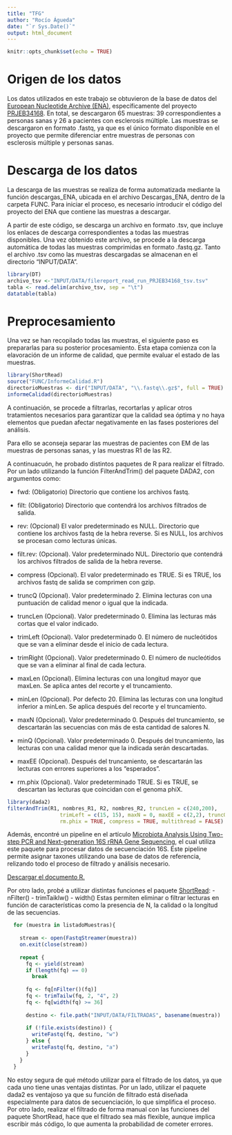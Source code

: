 ```yaml
---
title: "TFG"
author: "Rocío Águeda"
date: "`r Sys.Date()`"
output: html_document
---
```


```r
knitr::opts_chunk$set(echo = TRUE)
```

# Origen de los datos

Los datos utilizados en este trabajo se obtuvieron de la base de datos del [European Nucleotide Archive (ENA)](https://www.ebi.ac.uk/ena/browser/home), específicamente del proyecto [PRJEB34168](https://www.ebi.ac.uk/ena/browser/view/PRJEB34168). En total, se descargaron 65 muestras: 39 correspondientes a personas sanas y 26 a pacientes con esclerosis múltiple. Las muestras se descargaron en formato .fastq, ya que es el único formato disponible en el proyecto que permite diferenciar entre muestras de personas con esclerosis múltiple y personas sanas.

# Descarga de los datos

La descarga de las muestras se realiza de forma automatizada mediante la función descargas_ENA, ubicada en el archivo Descargas_ENA, dentro de la carpeta FUNC. Para iniciar el proceso, es necesario introducir el código del proyecto del ENA que contiene las muestras a descargar.

A partir de este código, se descarga un archivo en formato .tsv, que incluye los enlaces de descarga correspondientes a todas las muestras disponibles. Una vez obtenido este archivo, se procede a la descarga automática de todas las muestras comprimidas en formato .fastq.gz. Tanto el archivo .tsv como las muestras descargadas se almacenan en el directorio "INPUT/DATA".

```r
library(DT)
archivo_tsv <-"INPUT/DATA/filereport_read_run_PRJEB34168_tsv.tsv"
tabla <- read.delim(archivo_tsv, sep = "\t")
datatable(tabla)
```

# Preprocesamiento

Una vez se han recopilado todas las muestras, el siguiente paso es prepararlas para su posterior procesamiento. Esta etapa comienza con la elavoración de un informe de calidad, que permite evaluar el estado de las muestras.

```r
library(ShortRead)
source("FUNC/InformeCalidad.R")
directorioMuestras <- dir("INPUT/DATA", "\\.fastq\\.gz$", full = TRUE)
informeCalidad(directorioMuestras)
```

A continuación, se procede a filtrarlas, recortarlas y aplicar otros tratamientos necesarios para garantizar que la calidad sea óptima y no haya elementos que puedan afectar negativamente en las fases posteriores del análisis.

Para ello se aconseja separar las muestras de pacientes con EM de las muestras de personas sanas, y las muestras R1 de las R2.

A continuacuón, he probado distintos paquetes de R para realizar el filtrado. Por un lado utilizando la función FilterAndTrim() del paquete DADA2, con argumentos como:

-   fwd: (Obligatorio) Directorio que contiene los archivos fastq.

-   filt: (Obligatorio) Directorio que contendrá los archivos filtrados de salida.

-   rev: (Opcional) El valor predeterminado es NULL. Directorio que contiene los archivos fastq de la hebra reverse. Si es NULL, los archivos se procesan como lecturas únicas.

-   filt.rev: (Opcional). Valor predeterminado NUL. Directorio que contendrá los archivos filtrados de salida de la hebra reverse.

-   compress (Opcional). El valor predeterminado es TRUE. Si es TRUE, los archivos fastq de salida se comprimen con gzip.

-   truncQ (Opcional). Valor predeterminado 2. Elimina lecturas con una puntuación de calidad menor o igual que la indicada.

-   truncLen (Opcional). Valor predeterminado 0. Elimina las lecturas más cortas que el valor indicado.

-   trimLeft (Opcional). Valor predeterminado 0. El número de nucleótidos que se van a eliminar desde el inicio de cada lectura.

-   trimRight (Opcional). Valor predeterminado 0. El número de nucleótidos que se van a eliminar al final de cada lectura.

-   maxLen (Opcional). Elimina lecturas con una longitud mayor que maxLen. Se aplica antes del recorte y el truncamiento.

-   minLen (Opcional). Por defecto 20. Elimina las lecturas con una longitud inferior a minLen. Se aplica después del recorte y el truncamiento.

-   maxN (Opcional). Valor predeterminado 0. Después del truncamiento, se descartarán las secuencias con más de esta cantidad de salores N.

-   minQ (Opcional). Valor predeterminado 0. Después del truncamiento, las lecturas con una calidad menor que la indicada serán descartadas.

-   maxEE (Opcional). Después del truncamiento, se descartarán las lecturas con errores superiores a los "esperados".

-   rm.phix (Opcional). Valor predeterminado TRUE. Si es TRUE, se descartan las lecturas que coincidan con el genoma phiX.

```r
library(dada2)
filterAndTrim(R1, nombres_R1, R2, nombres_R2, truncLen = c(240,200),
                 trimLeft = c(15, 15), maxN = 0, maxEE = c(2,2), truncQ = 10, 
                 rm.phix = TRUE, compress = TRUE, multithread = FALSE)
```

Además, encontré un pipeline en el artículo [Microbiota Analysis Using Two-step PCR and Next-generation 16S rRNA Gene Sequencing](https://pubmed.ncbi.nlm.nih.gov/31680682/), el cual utiliza este paquete para procesar datos de secuenciación 16S. Este pipeline permite asignar taxones utilizando una base de datos de referencia, relizando todo el proceso de filtrado y análisis necesario.

[Descargar el documento R.](Supplementary_file_2_(R_script).R)

Por otro lado, probé a utilizar distintas funciones el paquete [ShortRead](https://bioconductor.org/packages/release/bioc/vignettes/ShortRead/inst/doc/Overview.html#tab:table):
-   nFilter()
-   trimTaiklw()
-   width()
Estas permiten eliminar o filtrar lecturas en función de características como la presencia de N, la calidad o la longitud de las secuencias. 

```r
  for (muestra in listadoMuestras){
    
    stream <- open(FastqStreamer(muestra))
    on.exit(close(stream))
    
    repeat {
      fq <- yield(stream)
      if (length(fq) == 0)
        break
      
      fq <- fq[nFilter()(fq)] 
      fq <- trimTailw(fq, 2, "4", 2)
      fq <- fq[width(fq) >= 36]
      
      destino <- file.path("INPUT/DATA/FILTRADAS", basename(muestra))
      
      if (!file.exists(destino)) {
        writeFastq(fq, destino, "w")
      } else {
        writeFastq(fq, destino, "a")
      }
    }
  }
```

No estoy segura de qué método utilizar para el filtrado de los datos, ya que cada uno tiene unas ventajas distintas. Por un lado, utilizar el paquete dada2 es ventajoso ya que su función de filtrado está diseñada especialmente para datos de secuenciación, lo que simplifica el proceso. Por otro lado, realizar el filtrado de forma manual con las funciones del paquete ShortRead, hace que el filtrado sea más flexible, aunque implica escribir más código, lo que aumenta la probabilidad de cometer errores.